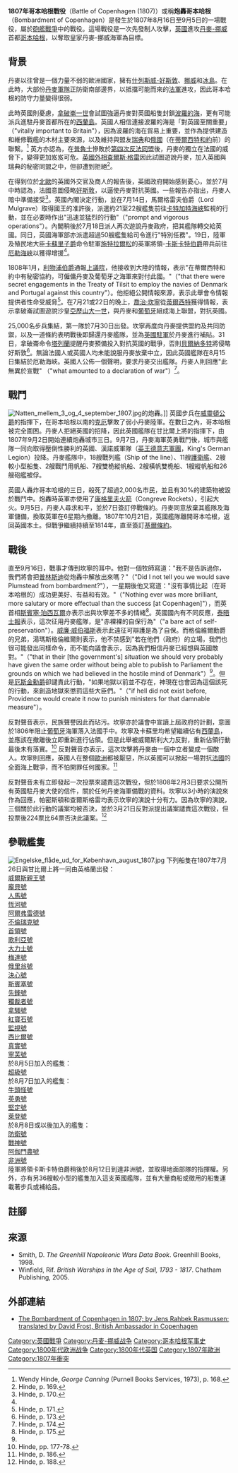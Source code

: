 {{Link style|time=2015-12-11T08:51:24+00:00}}
{{for|同名較早的海戰|哥本哈根戰役 (1801年)}}
{{Infobox Military Conflict|
conflict=1807年哥本哈根戰役|
 image=[[Image:Copenhagen_on_fire_1807_by_CW_Eckersberg.jpg|200px]]|
 caption=[[哥本哈根|哥本哈根]]在炮轟中起火。|
 partof=[[拿破崙戰爭|拿破崙戰爭]]和[[砲艦戰爭|砲艦戰爭]]|
 date=1807年8月16日至9月5日|
 place=[[哥本哈根|哥本哈根]]|
 coordinates={{coord|55|40|46|N|12|34|22|E|type:event_region:DK-101|display=inline,title}}|
 result=[[英國|英國]]決定性勝利。<br />[[丹麥-挪威|丹麥]]海軍及哥本哈根投降。|
 combatant1={{flagicon|United Kingdom}} [[英國|英國]]|
 combatant2={{flagicon|Denmark}} [[丹麥-挪威|丹麥-挪威]]|
 commander1=[[:en:James_Gambier|詹姆斯·甘比爾]]<br>[[:en:William_Cathcart,_1st_Earl_Cathcart|卡斯卡特伯爵]]|
 commander2=[[:en:Ernst_Peymann|Ernst Peymann]]|
 strength1=|
 strength2=|
 |casualties1=42人被殺、<br />145人受傷、<br />24人失蹤<ref name=smith>Smith, D. p.254</ref>
 |casualties2=5,000名士兵、民兵和市民<ref name=smith>Smith, D. p.254</ref>
}}
{{Campaignbox Gunboat War}}
{{Campaignbox 英國戰爭}}

'''1807年哥本哈根戰役'''（Battle of Copenhagen (1807)）或稱'''炮轟哥本哈根'''（Bombardment of Copenhagen）是發生於1807年8月16日至9月5日的一場戰役，屬於[[砲艦戰爭|砲艦戰爭]]中的戰役。這場戰役是一次先發制人攻擊，[[英國|英國]]進攻[[丹麥-挪威|丹麥-挪威]]首都[[哥本哈根|哥本哈根]]，以奪取皇家丹麥-挪威海軍為目標。

==背景==
丹麥以往曾是一個力量不弱的歐洲國家，擁有[[什列斯威-好斯敦|什列斯威-好斯敦]]、[[挪威|挪威]]和[[冰島|冰島]]。在此時，大部份[[丹麥軍隊|丹麥軍隊]]正防衛南部邊界，以抵擋可能而來的[[法軍|法軍]]進攻，因此哥本哈根的防守力量變得很弱。

此時英國則憂慮，[[拿破崙一世|拿破崙一世]]會試圖強逼丹麥對英國船隻封鎖[[波羅的海|波羅的海]]，更有可能派兵進駐丹麥首都所在的[[西蘭島|西蘭島]]。英國人相信連接波羅的海是「對英國至關重要」（"vitally important to Britain"），因為波羅的海在貿易上重要，並作為提供建造和維修戰艦的木材主要來源，以及維持與盟友[[瑞典|瑞典]]和[[俄羅斯帝國|俄國]]（在[[蒂爾西特和約|蒂爾西特和約]]前）的聯繫。<ref>Wendy Hinde, ''George Canning'' (Purnell Books Services, 1973), p. 168.</ref> 英方亦認為，在[[普魯士|普魯士]]慘敗於[[第四次反法同盟|第四次反法同盟]]後，丹麥的獨立在法國的威脅下，變得更加岌岌可危。[[英國外相|英國外相]][[查爾斯·格雷|查爾斯·格雷]]因此試圖遊說丹麥，加入英國與瑞典的秘密同盟之中，但卻遭到拒絕<ref>Hinde, p. 169.</ref>。

在得到位於[[北歐|北歐]]的英國外交官及商人的報告後，英國政府開始感到憂心，並於7月中時認為，法國意圖侵略[[好斯敦|好斯敦]]，以逼使丹麥對抗英國。一些報告亦指出，丹麥人暗中準備接受<ref name="Hinde, p. 170">Hinde, p. 170.</ref>。英國內閣決定行動，並在7月14日，馬爾格雷夫伯爵（Lord Mulgrave）取得國王的准許後，派遣約21至22艘艦隻前往[[卡特加特海峽|卡特加特海峽]]監視{{tsl|en|Royal Danish Navy|丹麥海軍}}的行動，並在必要時作出"迅速並猛烈的行動"（"prompt and vigorous operations"）。內閣稍後於7月18日派人再次遊說丹麥政府，把其艦隊轉交給英國。同日，英國海軍部亦派遣超過50艘艦隻給司令{{tsl|en|James Gambier|詹姆斯·甘比爾}}進行"特別任務"。19日，陸軍及殖民地大臣[[卡蘇里|卡蘇里子爵]]命令駐軍[[施特拉爾松|施特拉爾松]]的英軍將領-[[:en:William_Cathcart,_1st_Earl_Cathcart|卡斯卡特伯爵]]帶兵前往[[厄勒海峽|厄勒海峽]]以獲得增援<ref name="Hinde, p. 170"/>。

1808年1月，[[羅伯特·詹金遜，第二代利物浦伯爵|利物浦伯爵]]通報[[英國上議院|上議院]]，他接收到大陸的情報，表示"在蒂爾西特和約中有秘密協約，可僱傭丹麥及葡萄牙之海軍來對付此國。"（"that there were secret engagements in the Treaty of Tilsit to employ the navies of Denmark and Portugal against this country"）。他拒絕公開情報來源，表示此舉會令情報提供者性命受威脅<ref>Hinde, p. 171.</ref>。在7月21或22日的晚上，[[喬治·坎寧|喬治·坎寧]]從[[蒂爾西特|蒂爾西特]]獲得情報，表示拿破崙試圖遊說沙皇[[亞歷山大一世|亞歷山大一世]]，與丹麥和[[葡萄牙|葡萄牙]]組成海上聯盟，對抗英國。

25,000名步兵集結，第一隊於7月30日出發。坎寧再度向丹麥提供盟約及共同防禦，以及一道條約表明戰後即歸還丹麥艦隊，並為[[英軍|英國駐軍]]於丹麥進行補貼。31日，拿破崙命令[[塔列蘭|塔列蘭]]提醒丹麥預備投入對抗英國的戰爭，否則[[讓-巴蒂斯特·貝爾納多特|貝爾納多特]]將侵略好斯敦<ref>Hinde, p. 173.</ref>。無論法國人或英國人均未能說服丹麥放棄中立，因此英國艦隊在8月15日集結於厄勒海峽。英國人公佈一個聲明，要求丹麥交出艦隊。丹麥人則回應"此無異於宣戰" （"what amounted to a declaration of war"）<ref>Hinde, p. 174.</ref>。

==戰鬥==
[[Image:Natten_mellem_3_og_4_september_1807.jpg|thumb]]的炮轟。]]
英國步兵在[[阿瑟·韋爾斯利|威靈頓公爵]]的指揮下，在哥本哈根以南的[[克厄|克厄]]擊敗了弱小丹麥陸軍。在數日之內，哥本哈根被完全圍困。丹麥人拒絕英國的招降，因此英國艦隊在甘比爾上將的指揮下，由1807年9月2日開始連續炮轟城市三日。9月7日，丹麥海軍英勇戰鬥後，城市與艦隊一同向取得壓倒性勝利的英國、漢諾威軍隊（[[英王德意志軍團|英王德意志軍團]]，King's German Legion）投降。丹麥艦隊中，18艘戰列艦（Ship of the line）、11艘[[護衛艦|護衛艦]]、2艘較小型船隻、2艘戰鬥用帆船、7艘雙桅縱帆船、2艘橫帆雙桅船、1艘縱帆船和26艘砲艦被俘。

英國人轟炸哥本哈根的三日，殺死了超過2,000名市民，並且有30%的建築物被毀於戰鬥中。炮轟時英軍亦使用了[[康格里夫火箭|康格里夫火箭]]（Congreve Rockets），引起大火。9月5日，丹麥人尋求和平，並於7日簽訂停戰條約。丹麥同意放棄其艦隊及海軍儲備，換取英軍在6星期內撤離。1807年10月21日，英國艦隊離開哥本哈根，返回英國本土。但戰爭繼續持續至1814年，直至簽訂[[基爾條約|基爾條約]]。

==戰後==
直至9月16日，戰事才傳到坎寧的耳中。他對一個牧師寫道："我不是告訴過你，我們將會把[[:en:Plumstead|普林斯迪]]從炮轟中解放出來嗎？"（"Did I not tell you we would save Plumstead from bombardment?"），一星期後他又寫道："沒有事情比起（在哥本哈根的）成功更美好、有益和有效。"（"Nothing ever was more brilliant, more salutary or more effectual than the success [at Copenhagen]"），而英首相[[斯賓塞·珀西瓦爾|斯賓塞·珀西瓦爾]]亦表示出與坎寧差不多的情緒<ref name="Hinde, p. 175">Hinde, p. 175.</ref>。英國國內有不同反應，[[泰晤士報|泰晤士報]]表示，這次征用丹麥艦隊，是"赤裸裸的自保行為"（"a bare act of self-preservation"）。[[威廉·威伯福斯|威廉·威伯福斯]]表示此遠征可辯護是為了自保。而格倫維爾勳爵的兄弟，湯瑪斯格倫維爾則表示，他不禁感到"若在他們（政府）的立場，我們也很可能發出同樣命令，而不能向議會表示，因為我們相信丹麥已經想與英國敵對。"（"that in their [the government's] situation we should very probably have given the same order without being able to publish to Parliament the grounds on which we had believed in the hostile mind of Denmark"）<ref name="Hinde, p. 175"/>。但是[[:en:Thomas_Erskine,_1st_Baron_Erskine|厄斯金勳爵]]卻譴責此行動，"如果地獄以前並不存在，神現在也會因為這個該死的行動，來創造地獄來懲罰這些大臣們。"（"if hell did not exist before, Providence would create it now to punish ministers for that damnable measure"）。

反對聲音表示，民族聲譽因此而玷污。坎寧亦於議會中宣讀上屆政府的計劃，意圖於1806年阻止[[葡萄牙王國|葡萄牙]]海軍落入法國手中。坎寧及卡蘇里均希望繼續佔有[[西蘭島|西蘭島]]，並應該在撤離後立即重新進行佔領。但是此舉被威爾斯利大力反對，重新佔領行動最後未有落實。<ref>Hinde, pp. 177-78.</ref> 反對聲音亦表示，這次攻擊將丹麥由一個中立者變成一個敵人。坎寧則回應，英國人在整個[[歐洲|歐洲]]都被厭惡，所以英國可以掀起一場對抗[[法蘭西第一帝國|法國]]的全面海上戰爭，而不怕開罪任何國家。<ref>Hinde, p. 186.</ref>

反對聲音未有立即發起一次投票來譴責這次戰役，但於1808年2月3日要求公開所有英國駐丹麥大使的信件，關於任何丹麥海軍備戰的資料。坎寧以3小時的演說來作為回應，帕密斯頓和查爾斯格雷均表示坎寧的演說十分有力。因為坎寧的演說，三個關於此行動的議案均被否決，並於3月21日反對派提出議案譴責這次戰役，但投票後224票比64票否決此議案。<ref>Hinde, p. 188.</ref>

==參戰艦隻==
[[Image:Engelske_flåde_ud_for_København_august_1807.jpg|thumb]]
下列船隻在1807年7月26日與甘比爾上將一同由英格蘭出發：<br />
[[:en:HMS_Prince_of_Wales_(1794)|威爾斯親王號]] <br />
[[:en:HMS_Pompee|龐貝號]]<br />
[[:en:HMS_Centaur_(1797)|人馬號]]<br />
[[:en:HMS_Ganges_(1782)|恆河號]]<br />
[[:en:HMS_Alfred_(1778)|阿爾弗雷德號]]<br />
[[:en:HMS_Brunswick_(1790)|不倫瑞克號]]<br />
[[:en:HMS_Captain_(1787)|首領號]]<br />
[[:en:HMS_Goliath_(1781)|歌利亞號]]<br />
[[:en:HMS_Hercule|大力士號]]<br />
[[:en:HMS_Maida|梅達號]]<br />
[[:en:HMS_Orion_(1787)|俄里翁號]]<br />
[[:en:HMS_Resolution_(1770)|決心號]]<br />
[[:en:HMS_Spencer_(1800)|斯賓塞號]]<br />
[[:en:HMS_Vanguard_(1787)|先鋒號]]<br />
[[:en:HMS_Dictator_(1783)|獨裁者號]]<br />
[[:en:HMS_Holstein_(1801)|拿騷號]]<br />
[[:en:HMS_Ruby_(1776)|紅寶石號]]<br />
[[:en:French_frigate_Surveillante_(1802)|監視號]]<br />
[[:en:HMS_Sibylle|西比爾號]]<br />
[[:en:HMS_Franchise|真實號]]<br />
[[:en:HMS_Nymphe_(1780)|寧芙號]]<br />

於8月5日加入的艦隻：<br />
[[:en:HMS_Superb_(1798)|超級號]]<br />

於8月7日加入的艦隻：<br />
[[:en:HMS_Minotaur_(1793)|牛頭怪號]]<br />
[[:en:HMS_Valiant_(1807)|英勇號]]<br />
[[:en:HMS_Inflexible_(1780)|堅定號]]<br />
[[:en:HMS_Leyden|萊登號]]<br />

於8月8日或以後加入的艦隻：<br />
[[:en:HMS_Defence_(1763)|防衛號]]<br />
[[:en:HMS_Mars_(1794)|戰神號]]<br />
[[:en:HMS_Agamemnon_(1781)|阿伽門農號]]<br />
[[:en:French_ship_L'Africaine|非洲號]]<br />

陸軍將領卡斯卡特伯爵稍後於8月12日到達非洲號，並取得地面部隊的指揮權。另外，亦有另36艘較小型的艦隻加入這支英國艦隊，並有大量商船或徵用的船隻運載著步兵或補給品。

== 註腳 ==
{{Reflist|2}}

== 來源 ==
* Smith, D. ''The Greenhill Napoleonic Wars Data Book''. Greenhill Books, 1998.
* Winfield, Rif. ''British Warships in the Age of Sail, 1793 - 1817''. Chatham Publishing, 2005.

==外部連結==
* [https://web.archive.org/web/20080229045603/http://www.fco.gov.uk/Files/kfile/Translation%20of%20Skolehefte%20pamphlet%20-final.pdf The Bombardment of Copenhagen in 1807; by Jens Rahbek Rasmussen; translated by David Frost, British Ambassador in Copenhagen]

[[Category:英國戰爭|Category:英國戰爭]]
[[Category:丹麦-挪威战争|Category:丹麦-挪威战争]]
[[Category:哥本哈根军事史|Category:哥本哈根军事史]]
[[Category:1800年代欧洲战争|Category:1800年代欧洲战争]]
[[Category:1800年代英国|Category:1800年代英国]]
[[Category:1807年歐洲|Category:1807年歐洲]]
[[Category:1807年衝突|Category:1807年衝突]]